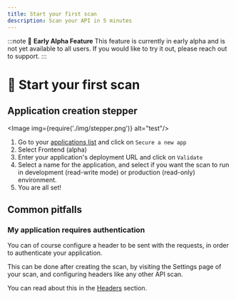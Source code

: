 ```yaml
---
title: Start your first scan
description: Scan your API in 5 minutes
---
```



:::note
🚧 **Early Alpha Feature**
This feature is currently in early alpha and is not yet available to all users. If you would like to try it out, please reach out to support.
:::

# 🔎 Start your first scan

## Application creation stepper

<Image img={require('./img/stepper.png')} alt="test"/>


1. Go to your [applications list](https://app.escape.tech) and click on `Secure a new app`
2. Select Frontend (alpha)
2. Enter your application's deployment URL and click on `Validate`
3. Select a name for the application, and select if you want the scan to run in development (read-write mode) or production (read-only) environment.
5. You are all set!

## Common pitfalls

### My application requires authentication

You can of course configure a header to be sent with the requests, in order to authenticate your application. 

This can be done after creating the scan, by visiting the Settings page of your scan, and configuring headers like any other API scan.

You can read about this in the [Headers](/api-dast/authentication/presets/headers) section.


